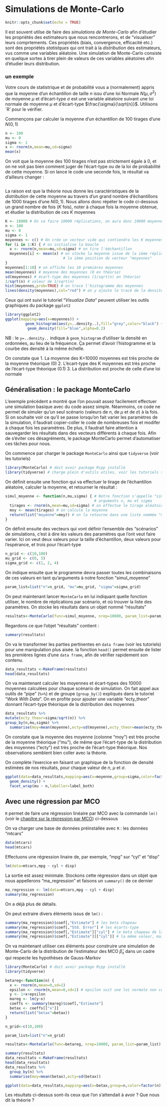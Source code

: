 # Simulations de Monte-Carlo {#mcarlo}

```r
knitr::opts_chunk$set(echo = TRUE)
```


Il est souvent utilse de faire des *simulations de Monte-Carlo* afin d'étudier les propriétés des estimateurs que nous rencontrerons, et de "visualiser" leurs comprtements. Ces propriétés (biais, convergence, efficacité etc.) sont des propriétés *statistques* qui ont trait à la *distribution* des estimateurs, vus comme une variables aléatoire. Une simulation de Monte-Carlo consiste en quelque sortes à tirer plein de valeurs de ces variables aléatoires afin d'étudier leurs distribution.

### un exemple 

Votre cours de statistrique et de probabilité vous a (normalement) appris que la moyenne d'un échantillon de taille $n$ issu d'une loi Normale $N(\mu,\sigma^2)$ de moyenne $\mu$ et d'écart-type $\sigma$ est une variable aléatoire suivant une loi normale de moyenne $\mu$ et d'écart-type $\frac{\sigma}{\sqrt{n}}$. Utilisons `R' pour le vérifier.

Commençons par calculer la moyenne d'un échantillon de 100 tirages d'une $N(0,1)$

```r
n <- 100 
mu <- 0
sigma <- 1
x <- rnorm(n,mean=mu,sd=sigma)
mean(x)
```
On voit que la moyenne des 100 tirages n'est pas strictement égale à 0, et on ne voit pas bien comment juger de l'écart-type ou de la loi de probabilité de cette moyenne. Si on lance le code une seconde fois, le résultat va d'ailleurs changer : 

```r

```

La raison est que la théorie nous donne les caractéristiques de la *distribution* de cette moyenne au travers d'un grand nombre d'échantillons de 1000 tirages d'une $N(0,1)$. Nous allons donc répéter le code ci-dessous un grand nombre de fois ($K$ fois), noter à chaque fois la moyenne obtenue, et étudier la distribution de ces $K$ moyennes

```r
K <- 10000 # On va faire 10000 réplications, on aura donc 10000 moyennes
n <- 100
mu <- 0
sigma <- 1
moyennes <- c() # On crée un vecteur vide qui contiendra les K moyennes
for (i in 1:K) { # on initialise la boucle
  x <- rnorm(n,mean=mu,sd=sigma) # on tire l'ééchantillon
  moyennes[i] <- mean(x) # on stocke la moyenne issue de la ième réplication à
                          # la ième position du vecteur "moyennes"
}
moyennes[1:10] # on affiche les 10 premières moyennes
mean(moyennes) # moyenne des moyennes (0 en théorie)
sd(moyennes) # écart-type des moyennes (1/sqrt(n) en théorie)
1/sqrt(n) # valeur de 1/sqrt(n)
hist(moyennes,prob=TRUE) # on trace l'histogramme des moyennes
lines(density(moyennes),col="red") # on y ajoute le tracé de la densité des moyennes
```

Ceux qui ont suivi le tutoriel "*Visualize Data*" peuvent utiliser les outils graphiques du package `ggplot2`
```r
library(ggplot2)
ggplot(mapping=aes(x=moyennes)) +
         geom_histogram(aes(y=..density..),fill="grey",color="black") +
          geom_density(fill="blue",alpha=0.2)
```

NB : le `y=..density..` indique à `geom_histogram` d'utiliser la densité en ordonnées, au lieu de la fréquence.  Ça permet d'avoir l'histogramme et la courbe des densité à la même échelle.

On constate que 
1. La moyenne des K=10000 moyennes est très proche de la moyenne théorique (0)
2. L'écart-type des K moyennes est très proche de l'écart-type théorique (0.1)
3. La distribution est proche de celle d'une loi normale

## Généralisation : le package MonteCarlo

L'exemple précédent a montré que l'on pouvait assez facilement effectuer une simulation basique avec du code assez simple. Néanmoins, ce code ne permet de simuler qu'un seul scénario (valeurs de $n$, de $\mu$ et de $\sigma$) à la fois. Si on souhaite voir ce qu'il se passe lorsqu'on fait varier les paramètres de la simulation, il faudrait copier-coller le code de nombreuses fois et modifer à chaque fois les paramètres. De plus, il faudrait faire attention à sauvegarder les résultats dans des vecteurs différents à chaque fois.
Afin de s'éviter ces désagréments, le package MonteCarlo permet d'automatiser ces tâches pour nous.

On commence par charger le package `MonteCarlo` ainsi que `tidyverse` (voir les tutoriels)
```r

library(MonteCarlo) # doit avoir package Rcpp installé
library(tidyverse) # charge plein d'outils utiles, voir les tutoriels sur rstudio.cloud
```

On définit ensuite une fonction qui va effectuer le tirage de l'échantillon aléatoire, calculer la moyenne, et retourner le résultat :
```r
simul_moyenne <- function(n,mu,sigma) { # Notre fonction s'appelle "simul_moyenne" et prend les
                                        # arguments n, mu et sigma
  tirages <- rnorm(n,mean=mu,sd=sigma) # on effectue le tirage aléatoire avec les valeurs données en argument
  moy <- mean(tirages) # on calcule la moyenne
  return(list("moyenne"=moy)) # on la retourne dans une liste nommée "moyenne"
}
```

On définit ensuite des vecteurs qui vont définir l'ensemble des "scénarios" de simulations, c'est à dire les valeurs des paramètres que l'ont veut faire varier. Ici on veut deux valeurs pour la taille d'échantillon, deux valeurs pour l'espérance, et trois pour l'écart-type 
```r
n_grid <- c(10,100) 
mu_grid <- c(0, 5)
sigma_grid <- c(1, 2, 4)
```

On indique ensuite que le programme devra passer toutes les combinaisons de ces valeurs en tant qu'arguments à notre fonction "simul_moyenne"
```r
param_list=list("n"=n_grid, "mu"=mu_grid, "sigma"=sigma_grid)
```

On peut maintenant lancer `MonteCarlo` en lui indiquant quelle fonction utiliser, le nombre de réplications par scénario, et où trouver la liste des paramètres. On stocke les résultats dans un objet nommé "résultats"
```r
resultats<-MonteCarlo(func=simul_moyenne, nrep=10000, param_list=param_list) 
```

Regardons ce que l'objet "résultats" contient : 
```r
summary(resultats)
```

On va le transformer les parties pertinentes en `data frame` (voir les tutoriels) pour une manipulation plus aisée. la fonction `head()` permet ensuite de lister les premières lignes d'une `data frame`, afin de vérifier rapidement son contenu.
```r
data_resultats <-MakeFrame(resultats)
head(data_resultats)
```

On va maintenant calculer les moyennes et écart-types des 10000 moyennes calculées pour chaque scénario de simulation. On fait appel aux outils de "pipe" (`%>%`) et de groupe (`group_by()`) expliqués dans le tutoriel "*Work With Data*". On en profite pour ajouter une variable "ecty_theor" donnant l'écart-type théorique de la distribution des moyennes
```r
data_resultats %>%
mutate(ecty_theor=sigma/sqrt(n)) %>%  
group_by(n,mu,sigma) %>%
  summarise(moy=mean(moyenne),ecty=sd(moyenne),ecty_theor=mean(ecty_theor))
```

On constate que la moyenne des moyenne (colonne "moy") est très proche de la moyenne théorique ("mu"), de même que l'écart-type de la distribution des moyennes ("ecty") est très proche de l'écart-type théorique. Nos observations semblent bien coller avec la théorie.

On complète l'exercice en faisant un graphique de la fonction de densité estimées de nos résultats, pour chaque valeur de $n$, $\mu$ et $\sigma$.
```r
ggplot(data=data_resultats,mapping=aes(x=moyenne,group=sigma,color=factor(sigma))) +
  geom_density() +
  facet_wrap(mu ~ n,labeller=label_both)
```

## Avec une régression par MCO

`R` permet de faire une régression linéaire par MCO avec la commande `lm()`(voir le  [chapitre sur la répression par MCO](#MCO)) ci-dessous

On va charger une base de données préinstallée avec `R` : les données "mtcars"

```r
data(mtcars)
head(mtcars)
```

Effectuons une régression linaire de, par exemple, "mpg" sur "cyl" et "disp" 

```r
lm(data=mtcars,mpg ~ cyl + disp)
```
La sortie est assez minimale. Stockons cette régression dans un objet que nous appellerons "ma_regression" et faisons un `summary()` de ce dernier
```r
ma_regression <- lm(data=mtcars,mpg ~ cyl + disp)
summary(ma_regression)
```
On a déjà plus de détails.

On peut extraire divers éléments issus de `lm()` : 
```r

summary(ma_regression)$coef[,"Estimate"] # les beta chapeau
summary(ma_regression)$coef[,"Std. Error"] # les écarts-type
summary(ma_regression)$coef[,"Estimate"]["cyl"] # le beta chapeau de la variable "cyl"
summary(ma_regression)$coef[,"Estimate"][["cyl"]] # la même valeur, mais sans le nom associé, notez les doubles crochets 

```
On va maintenant utiliser ces éléments pour construire une simulation de Monte-Carlo de la distribution de l'estimateur des MCO $\hat\beta_x$ dans un cadre qui respecte les hypothèses de Gauss-Markov
```r
library(MonteCarlo) # doit avoir package Rcpp installé
library(tidyverse)

betareg<-function(n) {
  x <- rnorm(n,mean=0,sd=1)
  epsilon <- rnorm(n,mean=0,sd=1) # epsilon suit une loi normale non corrélée à x
  y <- 1+x+epsilon
  mareg <- lm(y~x)
  coeffs <- summary(mareg)$coef[,"Estimate"]
  betax <- coeffs[["x"]]
  return(list("betax"=betax))
}

n_grid<-c(10,100)

param_list=list("n"=n_grid)
```

```r
resultats<-MonteCarlo(func=betareg, nrep=10000, param_list=param_list)
```

```r
summary(resultats)
data_resultats <-MakeFrame(resultats)
head(data_resultats)
data_resultats %>%
  group_by(n) %>%
  summarise(moy=mean(betax),ecty=sd(betax))

ggplot(data=data_resultats,mapping=aes(x=betax,group=n,color=factor(n)))+geom_density() 

```

Les résultats ci-dessus sont-ils ceux que l'on s'attendait à avoir ? Que nous dit la théorie ?